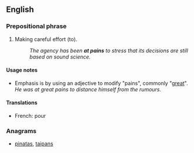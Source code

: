 ==English==

===Prepositional phrase===
{{en-PP|[[at]] [[pains]]}}

# {{context|idiomatic|with infinitive|lang=en}} Making careful effort (to).
#: ''The agency has been '''at pains''' to stress that its decisions are still based on sound science.''

====Usage notes====
* Emphasis is by using an adjective to modify "pains", commonly "[[great]]". ''He was at great pains to distance himself from the rumours.''

====Translations====
{{trans-top|making careful effort}}
* French: {{t|fr|faire tout son possible}} pour
{{trans-mid}}
{{trans-bottom}}

===Anagrams===
* [[pinatas#English|pinatas]], [[taipans#English|taipans]]